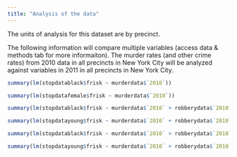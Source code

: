 ```yaml
---
title: "Analysis of the data"
---
```


The units of analysis for this dataset are by precinct. 

The following information will compare multiple variables (access data & methods tab for more informaiton). The murder rates (and other crime rates) from 2010 data in all precincts in New York City will be analyzed against variables in 2011 in all precincts in New York City. 



```r
summary(lm(stopdatablack$frisk ~ murderdata$`2010`))
```
 
 
 
```r
summary(lm(stopdatafemale$frisk ~ murderdata$`2010`))
```



```r
summary(lm(stopdatablack$frisk ~ murderdata$`2010` + robberydata$`2010`))
```



```r
summary(lm(stopdatayoung$frisk ~ murderdata$`2010` + robberydata$`2010`))
```



```r
summary(lm(stopdatablack$frisk ~ murderdata$`2010` + robberydata$`2010` + felonydata$`2010` ))
```



```r
summary(lm(stopdatayoung$frisk ~ murderdata$`2010` + robberydata$`2010` + felonydata$`2010`))
```








